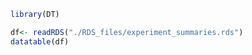 

```r
library(DT)
```


```r
df<- readRDS("./RDS_files/experiment_summaries.rds")
datatable(df)
```



